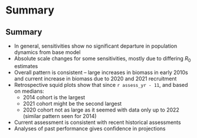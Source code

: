 # Summary

## Summary

* In general, sensitivities show no significant departure in population
  dynamics from base model
* Absolute scale changes for some sensitivities, mostly due to differing
  *R*~0~ estimates
* Overall pattern is consistent -- large increases in biomass in early
  2010s and current increase in biomass due to 2020 and 2021 recruitment
* Retrospective squid plots show that since `r assess_yr - 11`, and
  based on medians:
  - 2014 cohort is the largest
  - 2021 cohort might be the second largest
  - 2020 cohort not as large as it seemed with data only up to 2022 (similar
    pattern seen for 2014)
* Current assessment is consistent with recent historical assessments
* Analyses of past performance gives confidence in projections
